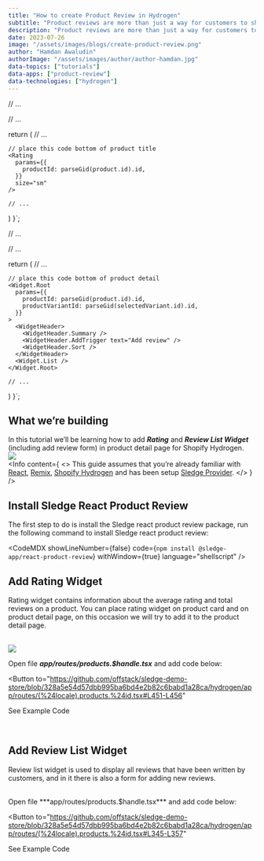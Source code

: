 ```yaml
---
title: "How to create Product Review in Hydrogen"
subtitle: "Product reviews are more than just a way for customers to share their opinions. They serve as powerful social proof, influencing the purchasing decisions of potential buyers."
description: "Product reviews are more than just a way for customers to share their opinions. They serve as powerful social proof, influencing the purchasing decisions of potential buyers. Positive reviews can boost credibility and trust, ultimately leading to increased sales and customer loyalty."
date: 2023-07-26
image: "/assets/images/blogs/create-product-review.png"
author: "Hamdan Awaludin"
authorImage: "/assets/images/author/author-hamdan.jpg"
data-topics: ["tutorials"]
data-apps: ["product-review"]
data-technologies: ["hydrogen"]
---
```


// ...

  // ...

return (
// ...

    // place this code bottom of product title
    <Rating
      params={{
        productId: parseGid(product.id).id,
      }}
      size="sm"
    />

    // ...

)
}`;

// ...

  // ...

return (
// ...

    // place this code bottom of product detail
    <Widget.Root
      params={{
        productId: parseGid(product.id).id,
        productVariantId: parseGid(selectedVariant.id).id,
      }}
    >
      <WidgetHeader>
        <WidgetHeader.Summary />
        <WidgetHeader.AddTrigger text="Add review" />
        <WidgetHeader.Sort />
      </WidgetHeader>
      <Widget.List />
    </Widget.Root>

    // ...

)
}`;

<RecommendedPosts type="card" autoGenerate/>

## What we’re building

In this tutorial we’ll be learning how to add **_Rating_** and **_Review List Widget_** (including add review form) in product detail page for Shopify Hydrogen.
<br/>
<img src="/assets/images/review-list-widget.png" />
<br />
<Info content={
  <>
  This guide assumes that you’re already familiar with <a href="https://react.dev/" target="_blank" >React</a>, <a href="https://remix.run/" target="_blank">Remix</a>, <a href="https://hydrogen.shopify.dev/" target="_blank">Shopify Hydrogen</a> and has been setup <a href="/blog/how-to-add-sledge-provider-in-shopify-hydrogen" target="_blank">Sledge Provider</a>.
  </>
} />

## Install Sledge React Product Review

The first step to do is install the Sledge react product review package,
run the following command to install Sledge react product review:

<CodeMDX
  showLineNumber={false}
  code={`npm install @sledge-app/react-product-review`}
  withWindow={true}
  language="shellscript"
/>

## Add Rating Widget

Rating widget contains information about the average rating and total reviews on a product.
You can place rating widget on product card and on product detail page, on this occasion we will try to add it to the product detail page.

<br />
<img src="/assets/images/rating-widget.png" />
<br />

Open file ***app/routes/products.$handle.tsx*** and add code below:
<CodeMDX
  showLineNumber={false}
  code={code1}
  withWindow={true}
  language="javascript"
/>

<Button
  to="https://github.com/offstack/sledge-demo-store/blob/328a5e54d57dbb995ba6bd4e2b82c6babd1a28ca/hydrogen/app/routes/(%24locale).products.%24id.tsx#L451-L456"
>
  <span>See Example Code</span>
</Button>

<br />

## Add Review List Widget

Review list widget is used to display all reviews that have been written by customers, and in it there is also a form for adding new reviews.

<br />
Open file ***app/routes/products.$handle.tsx*** and add code below:
<CodeMDX
  showLineNumber={false}
  code={code2}
  withWindow={true}
  language="javascript"
/>

<Button
  to="https://github.com/offstack/sledge-demo-store/blob/328a5e54d57dbb995ba6bd4e2b82c6babd1a28ca/hydrogen/app/routes/(%24locale).products.%24id.tsx#L345-L357"
>
  <span>See Example Code</span>
</Button>